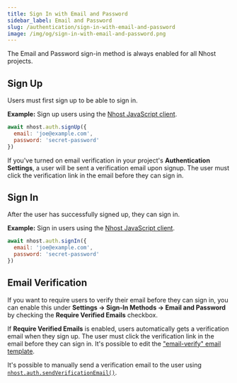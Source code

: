 ```yaml
---
title: Sign In with Email and Password
sidebar_label: Email and Password
slug: /authentication/sign-in-with-email-and-password
image: /img/og/sign-in-with-email-and-password.png
---
```


The Email and Password sign-in method is always enabled for all Nhost projects.

## Sign Up

Users must first sign up to be able to sign in.

**Example:** Sign up users using the [Nhost JavaScript client](/reference/javascript).

```js
await nhost.auth.signUp({
  email: 'joe@example.com',
  password: 'secret-password'
})
```

If you've turned on email verification in your project's **Authentication Settings**, a user will be sent a verification email upon signup. The user must click the verification link in the email before they can sign in.

## Sign In

After the user has successfully signed up, they can sign in.

**Example:** Sign in users using the [Nhost JavaScript client](/reference/javascript).

```js
await nhost.auth.signIn({
  email: 'joe@example.com',
  password: 'secret-password'
})
```

## Email Verification

If you want to require users to verify their email before they can sign in, you can enable this under **Settings -> Sign-In Methods -> Email and Password** by checking the **Require Verified Emails** checkbox.

If **Require Verified Emails** is enabled, users automatically gets a verification email when they sign up. The user must click the verification link in the email before they can sign in. It's possible to edit the ["email-verify" email template](/authentication/email-templates).

It's possible to manually send a verification email to the user using [`nhost.auth.sendVerificationEmail()`](/reference/javascript/auth/send-verification-email).
